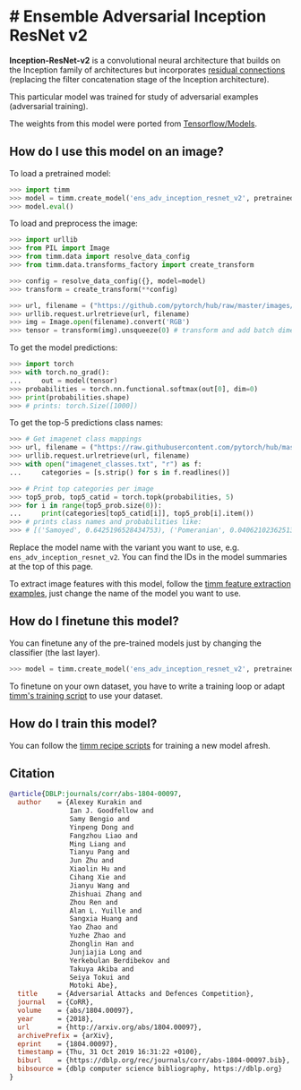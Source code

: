 # # Ensemble Adversarial Inception ResNet v2

**Inception-ResNet-v2** is a convolutional neural architecture that builds on the Inception family of architectures but incorporates [residual connections](https://paperswithcode.com/method/residual-connection) (replacing the filter concatenation stage of the Inception architecture).

This particular model was trained for study of adversarial examples (adversarial training).

The weights from this model were ported from [Tensorflow/Models](https://github.com/tensorflow/models).

## How do I use this model on an image?

To load a pretrained model:

```py
>>> import timm
>>> model = timm.create_model('ens_adv_inception_resnet_v2', pretrained=True)
>>> model.eval()
```

To load and preprocess the image:

```py 
>>> import urllib
>>> from PIL import Image
>>> from timm.data import resolve_data_config
>>> from timm.data.transforms_factory import create_transform

>>> config = resolve_data_config({}, model=model)
>>> transform = create_transform(**config)

>>> url, filename = ("https://github.com/pytorch/hub/raw/master/images/dog.jpg", "dog.jpg")
>>> urllib.request.urlretrieve(url, filename)
>>> img = Image.open(filename).convert('RGB')
>>> tensor = transform(img).unsqueeze(0) # transform and add batch dimension
```

To get the model predictions:

```py
>>> import torch
>>> with torch.no_grad():
...     out = model(tensor)
>>> probabilities = torch.nn.functional.softmax(out[0], dim=0)
>>> print(probabilities.shape)
>>> # prints: torch.Size([1000])
```

To get the top-5 predictions class names:

```py
>>> # Get imagenet class mappings
>>> url, filename = ("https://raw.githubusercontent.com/pytorch/hub/master/imagenet_classes.txt", "imagenet_classes.txt")
>>> urllib.request.urlretrieve(url, filename) 
>>> with open("imagenet_classes.txt", "r") as f:
...     categories = [s.strip() for s in f.readlines()]

>>> # Print top categories per image
>>> top5_prob, top5_catid = torch.topk(probabilities, 5)
>>> for i in range(top5_prob.size(0)):
...     print(categories[top5_catid[i]], top5_prob[i].item())
>>> # prints class names and probabilities like:
>>> # [('Samoyed', 0.6425196528434753), ('Pomeranian', 0.04062102362513542), ('keeshond', 0.03186424449086189), ('white wolf', 0.01739676296710968), ('Eskimo dog', 0.011717947199940681)]
```

Replace the model name with the variant you want to use, e.g. `ens_adv_inception_resnet_v2`. You can find the IDs in the model summaries at the top of this page.

To extract image features with this model, follow the [timm feature extraction examples](https://rwightman.github.io/pytorch-image-models/feature_extraction/), just change the name of the model you want to use.

## How do I finetune this model?

You can finetune any of the pre-trained models just by changing the classifier (the last layer).

```py
>>> model = timm.create_model('ens_adv_inception_resnet_v2', pretrained=True, num_classes=NUM_FINETUNE_CLASSES)
```
To finetune on your own dataset, you have to write a training loop or adapt [timm's training
script](https://github.com/rwightman/pytorch-image-models/blob/master/train.py) to use your dataset.

## How do I train this model?

You can follow the [timm recipe scripts](https://rwightman.github.io/pytorch-image-models/scripts/) for training a new model afresh.

## Citation

```BibTeX
@article{DBLP:journals/corr/abs-1804-00097,
  author    = {Alexey Kurakin and
               Ian J. Goodfellow and
               Samy Bengio and
               Yinpeng Dong and
               Fangzhou Liao and
               Ming Liang and
               Tianyu Pang and
               Jun Zhu and
               Xiaolin Hu and
               Cihang Xie and
               Jianyu Wang and
               Zhishuai Zhang and
               Zhou Ren and
               Alan L. Yuille and
               Sangxia Huang and
               Yao Zhao and
               Yuzhe Zhao and
               Zhonglin Han and
               Junjiajia Long and
               Yerkebulan Berdibekov and
               Takuya Akiba and
               Seiya Tokui and
               Motoki Abe},
  title     = {Adversarial Attacks and Defences Competition},
  journal   = {CoRR},
  volume    = {abs/1804.00097},
  year      = {2018},
  url       = {http://arxiv.org/abs/1804.00097},
  archivePrefix = {arXiv},
  eprint    = {1804.00097},
  timestamp = {Thu, 31 Oct 2019 16:31:22 +0100},
  biburl    = {https://dblp.org/rec/journals/corr/abs-1804-00097.bib},
  bibsource = {dblp computer science bibliography, https://dblp.org}
}
```

<!--
Type: model-index
Collections:
- Name: Ensemble Adversarial
  Paper:
    Title: Adversarial Attacks and Defences Competition
    URL: https://paperswithcode.com/paper/adversarial-attacks-and-defences-competition
Models:
- Name: ens_adv_inception_resnet_v2
  In Collection: Ensemble Adversarial
  Metadata:
    FLOPs: 16959133120
    Parameters: 55850000
    File Size: 223774238
    Architecture:
    - 1x1 Convolution
    - Auxiliary Classifier
    - Average Pooling
    - Average Pooling
    - Batch Normalization
    - Convolution
    - Dense Connections
    - Dropout
    - Inception-v3 Module
    - Max Pooling
    - ReLU
    - Softmax
    Tasks:
    - Image Classification
    Training Data:
    - ImageNet
    ID: ens_adv_inception_resnet_v2
    Crop Pct: '0.897'
    Image Size: '299'
    Interpolation: bicubic
  Code: https://github.com/rwightman/pytorch-image-models/blob/d8e69206be253892b2956341fea09fdebfaae4e3/timm/models/inception_resnet_v2.py#L351
  Weights: https://github.com/rwightman/pytorch-image-models/releases/download/v0.1-weights/ens_adv_inception_resnet_v2-2592a550.pth
  Results:
  - Task: Image Classification
    Dataset: ImageNet
    Metrics:
      Top 1 Accuracy: 1.0%
      Top 5 Accuracy: 17.32%
-->